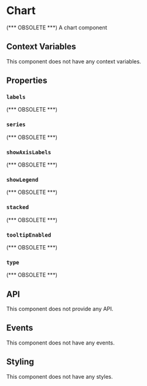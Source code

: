 # Chart

(*** OBSOLETE ***) A chart component

## Context Variables

This component does not have any context variables.

## Properties

### `labels`

(*** OBSOLETE ***)

### `series`

(*** OBSOLETE ***)

### `showAxisLabels`

(*** OBSOLETE ***)

### `showLegend`

(*** OBSOLETE ***)

### `stacked`

(*** OBSOLETE ***)

### `tooltipEnabled`

(*** OBSOLETE ***)

### `type`

(*** OBSOLETE ***)

## API

This component does not provide any API.

## Events

This component does not have any events.

## Styling

This component does not have any styles.
